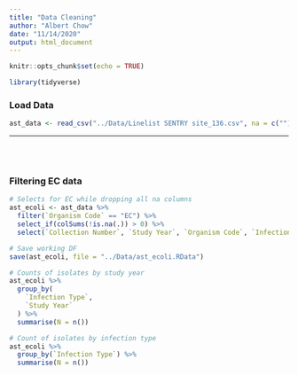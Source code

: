 ```yaml
---
title: "Data Cleaning"
author: "Albert Chow"
date: "11/14/2020"
output: html_document
---
```


```r
knitr::opts_chunk$set(echo = TRUE)
```
```r
library(tidyverse)
```

<h3>
Load Data
</h3>
```r
ast_data <- read_csv("../Data/Linelist SENTRY site_136.csv", na = c(""))

```
<hr>
<br></br>
<h3>
Filtering EC data
</h3>
```r
# Selects for EC while dropping all na columns
ast_ecoli <- ast_data %>% 
  filter(`Organism Code` == "EC") %>% 
  select_if(colSums(!is.na(.)) > 0) %>% 
  select(`Collection Number`, `Study Year`, `Organism Code`, `Infection Type`, c(18:56))

# Save working DF
save(ast_ecoli, file = "../Data/ast_ecoli.RData")

# Counts of isolates by study year
ast_ecoli %>% 
  group_by(
    `Infection Type`,
    `Study Year`
  ) %>% 
  summarise(N = n())

# Count of isolates by infection type
ast_ecoli %>% 
  group_by(`Infection Type`) %>% 
  summarise(N = n())
```

